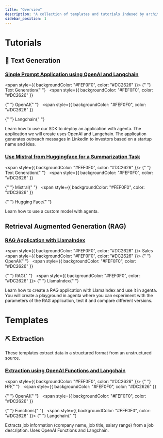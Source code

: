 ```yaml
---
title: "Overview"
description: "A collection of templates and tutorials indexed by architecture."
sidebar_position: 1
---
```


# Tutorials

## 📝 Text Generation

### [Single Prompt Application using OpenAI and Langchain](/guides/tutorials/first-app-with-langchain)

<span style={{ backgroundColor: "#FEF0F0", color: "#DC2626" }}>
  {" "}
  Text Generation{" "}
</span> <span>&nbsp;</span> <span
  style={{ backgroundColor: "#FEF0F0", color: "#DC2626" }}
>
  {" "}
  OpenAI{" "}
</span> <span>&nbsp;</span> <span
  style={{ backgroundColor: "#FEF0F0", color: "#DC2626" }}
>
  {" "}
  Langchain{" "}
</span>
<span>&nbsp;</span>

Learn how to use our SDK to deploy an application with agenta. The application we will create uses OpenAI and Langchain. The application generates outreach messages in Linkedin to investors based on a startup name and idea.

### [Use Mistral from Huggingface for a Summarization Task](/guides/tutorials/deploy-mistral-model)

<span style={{ backgroundColor: "#FEF0F0", color: "#DC2626" }}>
  {" "}
  Text Generation{" "}
</span> <span>&nbsp;</span> <span
  style={{ backgroundColor: "#FEF0F0", color: "#DC2626" }}
>
  {" "}
  Mistral{" "}
</span> <span>&nbsp;</span> <span
  style={{ backgroundColor: "#FEF0F0", color: "#DC2626" }}
>
  {" "}
  Hugging Face{" "}
</span>
<span>&nbsp;</span>

Learn how to use a custom model with agenta.

## Retrieval Augmented Generation (RAG)

### [RAG Application with LlamaIndex](/guides/tutorials/build-rag-application)

<span style={{ backgroundColor: "#FEF0F0", color: "#DC2626" }}> Sales </span> <span>
  &nbsp;
</span> <span style={{ backgroundColor: "#FEF0F0", color: "#DC2626" }}>
  {" "}
  OpenAI{" "}
</span> <span>&nbsp;</span> <span
  style={{ backgroundColor: "#FEF0F0", color: "#DC2626" }}
>
  {" "}
  RAG{" "}
</span>
<span>&nbsp;</span>
<span style={{ backgroundColor: "#FEF0F0", color: "#DC2626" }}>
  {" "}
  LlamaIndex{" "}
</span>

Learn how to create a RAG application with LlamaIndex and use it in agenta. You will create a playground in agenta where you can experiment with the parameters of the RAG application, test it and compare different versions.

# Templates

## ⛏️ Extraction

These templates extract data in a structured format from an unstructured source.

### [Extraction using OpenAI Functions and Langchain](/guides/tutorials/extract_job_information)

<span style={{ backgroundColor: "#FEF0F0", color: "#DC2626" }}>
  {" "}
  HR{" "}
</span> <span>&nbsp;</span> <span
  style={{ backgroundColor: "#FEF0F0", color: "#DC2626" }}
>
  {" "}
  OpenAI{" "}
</span> <span>&nbsp;</span> <span
  style={{ backgroundColor: "#FEF0F0", color: "#DC2626" }}
>
  {" "}
  Functions{" "}
</span>
<span>&nbsp;</span>
<span style={{ backgroundColor: "#FEF0F0", color: "#DC2626" }}>
  {" "}
  Langchain{" "}
</span>

Extracts job information (company name, job title, salary range) from a job description. Uses OpenAI Functions and Langchain.
